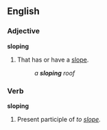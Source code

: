 ==English==
===Adjective===
'''sloping'''

#That has or have a [[slope]].
#:''a '''sloping''' roof''

===Verb===
'''sloping'''

# Present participle of ''to [[slope]].''